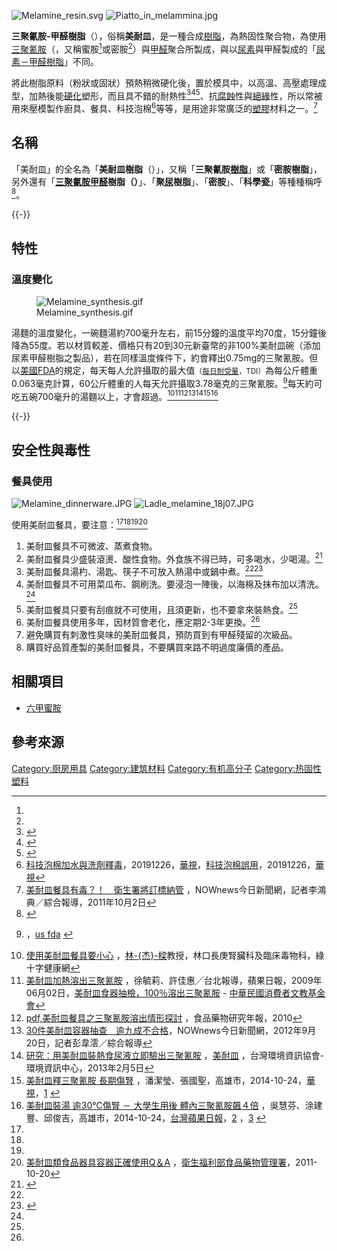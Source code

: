 {{Incomplete}}
[[Image:Melamine_resin.svg|thumb]] 
[[File:Piatto_in_melammina.jpg|thumb]]

'''三聚氰胺-甲醛樹脂'''（{{lang-en|Melamine resin}}），俗稱'''美耐皿'''，是一種合成[[樹脂|樹脂]]，為熱固性聚合物，為使用[[三聚氰胺|三聚氰胺]]（{{lang|en|Melamine}}，又稱蜜胺<ref name="heattreatment-136-A01" />或密胺<ref name="ppaer-2012-1109755" />）與[[甲醛|甲醛]]聚合所製成，與以[[尿素|尿素]]與甲醛製成的「[[尿素－甲醛樹脂|尿素－甲醛樹脂]]」不同。

將此樹脂原料（粉狀或固狀）預熱稍微硬化後，置於模具中，以高溫、高壓處理成型，加熱後能[[硬化|硬化]]塑形，而且具不錯的耐熱性<ref name="cna-201402100276-1">{{cite news|url=http://www.cna.com.tw/news/ahel/201402100276-1.aspx|title=新北驗美耐皿 三聚氰胺超標|publisher=[[中央通訊社|中央通訊社]]|author=王鴻國|location=新北市|date=2014年2月10日|access-date=2014-03-21|archive-url=https://web.archive.org/web/20140321065210/http://www.cna.com.tw/news/ahel/201402100276-1.aspx|archive-date=2014-03-21|dead-url=yes}}</ref><ref name="ntpc-gov-tw-20140210">{{cite web|title=新北市政府衛生局抽驗「美耐皿容器」檢出三聚氰胺超標|url=http://www.ntpc.gov.tw/ch/home.jsp?id=28&parentpath=0,6,27&mcustomize=news_view.jsp&dataserno=201402100002&mserno=201309100001|accessdate=2014年5月16日|author=衛生企劃科|date=2014年2月10日|publisher=新北市政府衛生局|dead-url=no|location=新北市|archive-date=2014年5月17日|archive-url=https://web.archive.org/web/20140517120724/http://www.ntpc.gov.tw/ch/home.jsp?id=28&parentpath=0,6,27&mcustomize=news_view.jsp&dataserno=201402100002&mserno=201309100001}}</ref><ref name="news-pchome-20140210">{{cite news|url=http://news.pchome.com.tw/healthcare/icare/20140210/index-13920015005973634012.html|title=選用美耐皿餐具要注意！以免三聚氰胺跟著下肚引發腎病變!!|publisher=PChome|work=iCare愛健康|author=|location=新北市|date=2014年2月10日|accessdate=2014年5月16日|archive-date=2014年5月17日|archive-url=https://web.archive.org/web/20140517151404/http://news.pchome.com.tw/healthcare/icare/20140210/index-13920015005973634012.html|dead-url=no}}</ref>、抗[[腐蝕|腐蝕]]性與[[絕緣|絕緣]]性，所以常被用來壓模製作廚具、餐具、科技泡棉<ref name="CTSFB0001">[https://www.facebook.com/156372004394536/posts/2884846664880376/?app=fbl 科技泡棉加水與洗劑釋毒]，20191226，[[華視|華視]]，[https://www.facebook.com/156372004394536/posts/2884290838269292/?app=fbl 科技泡棉誤用]，20191226，[[華視|華視]]</ref>等等，是用途非常廣泛的[[塑膠|塑膠]]材料之一。<ref>[http://www.nownews.com/2011/10/02/327-2746332.htm 美耐皿餐具有毒？！　衛生署將訂標納管] {{Wayback|url=http://www.nownews.com/2011/10/02/327-2746332.htm |date=20120816004354 }}，NOWnews今日新聞網，記者李鴻典／綜合報導，2011年10月2日</ref>

==名稱==
「美耐皿」的全名為「'''美耐皿樹脂'''（{{lang|en|Melamine Resin}}）」，又稱「'''三聚氰胺[[樹脂|樹脂]]'''」或「'''密胺樹脂'''」，另外還有「'''[[三聚氰胺|三聚氰胺]][[甲醛|甲醛]]樹脂（{{lang|en|melamine-formaldehyde resin}}）'''」、「'''聚[[尿|尿]]樹脂'''」、「'''密胺'''」、「'''科學瓷'''」等種種稱呼<ref>{{cite news |title=[資訊] 美耐皿餐器具的使用安全：三聚氰胺及甲醛的釋出 |url=http://nehrc.nhri.org.tw/foodsafety/news.php?id=180 |accessdate=2021-08-29 |work=nehrc.nhri.org.tw |archive-date=2022-03-03 |archive-url=https://web.archive.org/web/20220303133057/http://nehrc.nhri.org.tw/foodsafety/news.php?id=180 |dead-url=no }}</ref>。

{{-}}

==特性==
===溫度變化===
[[File:Melamine_synthesis.gif|thumb]]

湯麵的溫度變化，一碗麵湯約700毫升左右，前15分鐘的溫度平均70度，15分鐘後降為55度。若以材質較差、價格只有20到30元新臺幣的非100%美耐皿碗（添加尿素甲醛樹脂之製品），若在同樣溫度條件下，約會釋出0.75mg的三聚氰胺。但以[[美国食品药品监督管理局|美國FDA]]的規定，每天每人允許攝取的最大值<small>（[[每日耐受量|每日耐受量]]，TDI）</small>為每公斤體重0.063毫克計算，60公斤體重的人每天允許攝取3.78毫克的三聚氰胺。<ref name=melamra>{{cite web |language= |publisher= |title=Interim Melamine and Analogues Safety/Risk Assessment |url=http://www.cfsan.fda.gov/~dms/melamra.html |author= |date=2007-05-25 |accessdate=2008-09-05 |deadurl=yes |archiveurl=https://web.archive.org/web/20071216000052/http://www.cfsan.fda.gov/~dms/melamra.html |archivedate=2007-12-16 }}，[http://www.fda.gov/Food/FoodborneIllnessContaminants/ChemicalContaminants/ucm164522.htm us fda] {{Wayback|url=http://www.fda.gov/Food/FoodborneIllnessContaminants/ChemicalContaminants/ucm164522.htm |date=20140322050328 }}</ref>每天約可吃五碗700毫升的湯麵以上，才會超過。<ref name="greencross_melamine">[http://www.greencross.org.tw/enviroment/melamine-dish.htm 使用美耐皿餐具要小心] {{Wayback|url=http://www.greencross.org.tw/enviroment/melamine-dish.htm |date=20141026171202 }}，[[林杰樑|林-{杰}-樑]]教授，林口長庚腎臟科及臨床毒物科，綠十字健康網</ref><ref>[http://www.appledaily.com.tw/appledaily/article/headline/20090602/31675396/ 美耐皿加熱溶出三聚氰胺] {{Wayback|url=http://www.appledaily.com.tw/appledaily/article/headline/20090602/31675396/ |date=20131029183818 }}，徐毓莉、許佳惠╱台北報導，蘋果日報，2009年06月02日，[http://www.consumers.org.tw/unit412.aspx?id=1190 美耐皿食器抽檢，100％溶出三聚氰胺] {{Wayback|url=http://www.consumers.org.tw/unit412.aspx?id=1190 |date=20140521031636 }} - [[中華民國消費者文教基金會|中華民國消費者文教基金會]]</ref><ref>[http://www.fda.gov.tw/tc/includes/GetFile.ashx?id=10&chk=887496ae-6069-469e-94b2-4cb43c3b35b6&mid=141&name=fdContent pdf,美耐皿餐具之三聚氰胺溶出情形探討] {{Wayback|url=http://www.fda.gov.tw/tc/includes/GetFile.ashx?id=10&chk=887496ae-6069-469e-94b2-4cb43c3b35b6&mid=141&name=fdContent |date=20131029190034 }}，食品藥物研究年報，2010</ref><ref>[http://www.nownews.com/2012/09/20/327-2855931.htm 30件美耐皿容器抽查　逾九成不合格]，NOWnews今日新聞網，2012年9月20日，記者彭韋澐／綜合報導</ref><ref>[http://e-info.org.tw/node/83749 研究：用美耐皿裝熱食尿液立即驗出三聚氰胺] {{Wayback|url=http://e-info.org.tw/node/83749 |date=20140322035341 }}，[http://e-info.org.tw/taxonomy/term/37378 美耐皿] {{Wayback|url=http://e-info.org.tw/taxonomy/term/37378 |date=20131030102528 }}，台灣環境資訊協會-環境資訊中心，2013年2月5日</ref><ref name="cts-20141024-1524827">[http://news.cts.com.tw/cts/life/201410/201410241524827.html 美耐皿釋三聚氰胺 長期傷腎] {{Wayback|url=http://news.cts.com.tw/cts/life/201410/201410241524827.html |date=20141024091054 }}，潘潔瑩、張國聖，高雄市，2014-10-24，[[華視|華視]]，[https://archive.is/http://news.cts.com.tw/cts/life/201410/201410241524827.html] {{Wayback|url=https://archive.is/http://news.cts.com.tw/cts/life/201410/201410241524827.html |date=20190218232928 }}</ref><ref name="appledaily-20141024-36165658">[http://www.appledaily.com.tw/appledaily/article/headline/20141024/36165658/ 美耐皿裝湯 逾30℃傷腎 － 大學生用後 體內三聚氰胺飆４倍] {{Wayback|url=http://www.appledaily.com.tw/appledaily/article/headline/20141024/36165658/ |date=20141024093846 }}，吳慧芬、涂建豐、邱俊吉，高雄市，2014-10-24，[[台灣蘋果日報|台灣蘋果日報]]，[https://archive.is/http://www.appledaily.com.tw/appledaily/article/headline/20141024/36165658/] {{Wayback|url=https://archive.is/http://www.appledaily.com.tw/appledaily/article/headline/20141024/36165658/ |date=20190218232928 }}，[http://www.appledaily.com.tw/realtimenews/article/life/20141023/493108/] {{Wayback|url=http://www.appledaily.com.tw/realtimenews/article/life/20141023/493108/ |date=20141024094623 }}</ref>

{{-}}

==安全性與毒性==
===餐具使用===
[[File:Melamine_dinnerware.JPG|thumb]]
[[File:Ladle_melamine_18j07.JPG|thumb]]

;使用美耐皿餐具，要注意：<ref name="greencross_melamine" /><ref name="cts-20141024-1524827"/><ref name="appledaily-20141024-36165658"/><ref>[http://www.fda.gov.tw/TC/siteContent.aspx?sid=2640 美耐皿類食品器具容器正確使用Q＆A] {{Wayback|url=http://www.fda.gov.tw/TC/siteContent.aspx?sid=2640 |date=20131029191541 }}，[[衛生福利部食品藥物管理署|衛生福利部食品藥物管理署]]，2011-10-20</ref>
#美耐皿餐具不可微波、蒸煮食物。
#美耐皿餐具少盛裝滾燙、酸性食物。外食族不得已時，可多喝水，少喝湯。<ref name="appledaily-20090602-31675396">{{cite news |url= http://www.appledaily.com.tw/appledaily/article/headline/20090602/31675396/ |title= 美耐皿經醋酸高溫測試後 溶出三聚氰胺 - 抽驗20件全不合格 專家：勿高溫微波 |publisher= [[蘋果日報|蘋果日報]] |author= 徐毓莉 |location= 台北市 |coauthors= 許佳惠 |date= 2009年6月2日 |accessdate= 2013年8月6日 |archive-date= 2013年10月29日 |archive-url= https://web.archive.org/web/20131029183818/http://www.appledaily.com.tw/appledaily/article/headline/20090602/31675396/ |dead-url= no }}</ref>
#美耐皿餐具湯杓、湯匙、筷子不可放入熱湯中或鍋中煮。<ref name="cna-201402100276-1" /><ref name="appledaily-20140210-341514">{{cite news |url= http://www.appledaily.com.tw/realtimenews/article/new/20140210/341514/ |title= 新北市衛生局日前抽驗30件市售「美耐皿(碗、盤、湯匙等)」檢驗三聚氰胺及塑化劑，其中有1件檢出三聚氰胺超標近3倍，已要求不合格產品下架 |publisher= [[蘋果日報|蘋果日報]] |author=  |location= 新北市 |coauthors=  |date= 2014年2月10日 |accessdate= 2014年3月21日 |archive-date= 2014年3月21日 |archive-url= https://web.archive.org/web/20140321104302/http://www.appledaily.com.tw/realtimenews/article/new/20140210/341514/ |dead-url= no }}</ref>
#美耐皿餐具不可用菜瓜布、鋼刷洗。要浸泡一陣後，以海棉及抹布加以清洗。<ref name="appledaily-20140210-341514" />
#美耐皿餐具只要有刮痕就不可使用，且須更新，也不要拿來裝熱食。<ref name="appledaily-20140210-341514" />
#美耐皿餐具使用多年，因材質會老化，應定期2-3年更換。<ref name="appledaily-20140210-341514" />
#避免購買有刺激性臭味的美耐皿餐具，預防買到有甲醛殘留的次級品。
#購買好品質產製的美耐皿餐具，不要購買來路不明過度廉價的產品。

== 相關項目 ==
{{commons category|Melamine|Melamine}}
* [[六甲蜜胺|六甲蜜胺]]

==參考來源==
{{reflist
|refs=
<ref name="ppaer-2012-1109755">[http://paper.people.com.cn/xaq/html/2012-08/02/content_1109755.htm?div=-1 密胺餐具安全解读] {{Wayback|url=http://paper.people.com.cn/xaq/html/2012-08/02/content_1109755.htm?div=-1 |date=20150508191122 }} - 人民日报 - 人民网</ref>
<ref name="heattreatment-136-A01">{{cite web | url = http://www.heattreatment.org.tw/PageFiles%5C136%5CA01_The_Study_of_the_Feasibility_of_Solid_Nitriding_with_Melamine.pdf | title = 以蜜胺實施固體滲氮的可行性研究 | format = pdf | publisher = 台灣金屬熱處理學會 | quote = 為了瞭解蜜胺的熱性質及以其做為鋼料的固體滲氮劑. 之可行性，將蜜胺粉末以熱重分析儀、質譜儀、熱示差掃瞄. 卡量計進行熱分析，並將鋼料試片埋在蜜胺的粉末中 ... | accessdate = 2014-03-21 | archive-date = 2014-03-21 | archive-url = https://web.archive.org/web/20140321025553/http://www.heattreatment.org.tw/PageFiles%5C136%5CA01_The_Study_of_the_Feasibility_of_Solid_Nitriding_with_Melamine.pdf | dead-url = no }}</ref>
}}

{{HealthIssuesOfPlastics}}
{{Authority control}}

[[Category:厨房用具|Category:厨房用具]]
[[Category:建筑材料|Category:建筑材料]]
[[Category:有机高分子|Category:有机高分子]]
[[Category:热固性塑料|Category:热固性塑料]]